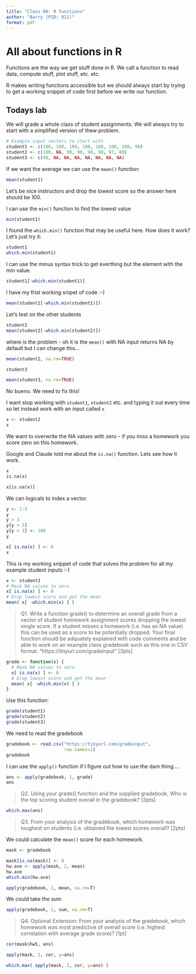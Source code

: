 ```yaml
---
title: "Class 06: R functions"
author: "Barry (PID: 911)"
format: pdf
---
```


# All about functions in R

Functions are the way we get stuff done in R. We call a function to read data, compute stuff, plot stuff, etc. etc.

R makes writing functions accessible but we should always start by trying to get a working snippet of code first before we write our function.

## Todays lab

We will grade a whole class of student assignments. We will always try to start with a simplified version of thew problem.

```r
# Example input vectors to start with
student1 <- c(100, 100, 100, 100, 100, 100, 100, 90)
student2 <- c(100, NA, 90, 90, 90, 90, 97, 80)
student3 <- c(90, NA, NA, NA, NA, NA, NA, NA)
```


If we want the average we can use the `mean()` function:

```r
mean(student1)
```
Let's be nice instructors and drop the lowest score so the answer here should be 100.


I can use the `min()` function to find the lowest value

```r
min(student1)
```
I found the `which.min()` function that may be useful here. How does it work? Let's just try it:

```r
student1
which.min(student1)
```

I can use the minus syntax trick to get everthing but the element with the min value.

```r
student1[-which.min(student1)]
```

I have my frist working snipet of code :-)
```r
mean(student1[-which.min(student1)])
```

Let's test on the other students

```r
student2
mean(student2[-which.min(student2)])

```

where is the problem - oh it is the `mean()` with NA input returns NA by default but I can change this...

```r
mean(student2, na.rm=TRUE)
```

```r
student3
```

```r
mean(student3, na.rm=TRUE)
```

No bueno. We need to fix this!

I want stop working with `student1`, `student2` etc. and typing it out every time so let instead work with an input called `x`

```r
x <- student2
x
```

We want to overwrite the NA values with zero - if you miss a homework you score zero on this homework.

Google and Claude told me about the `is.na()` function. Lets see how it work.

```r
x
is.na(x)
```

```r
x[is.na(x)]
```


We can logicals to index a vector.

```r
y <- 1:5
y
y > 3
y[y > 3]
y[y > 3] <- 100
y
```

```r
x[ is.na(x) ] <- 0
x
```

This is my working snippet of code that solves the problem for all my example student inputs :-)

```r
x <- student3
# Mask NA values to zero
x[ is.na(x) ] <- 0
# Drop lowest score and get the mean
mean( x[ -which.min(x) ] )

```

> Q1. Write a function grade() to determine an overall grade from a vector of student homework assignment scores dropping the lowest single score. If a student misses a homework (i.e. has an NA value) this can be used as a score to be potentially dropped. Your final function should be adquately explained with code comments and be able to work on an example class gradebook such as this one in CSV format: “https://tinyurl.com/gradeinput” [3pts]


```r
grade <- function(x) {
  # Mask NA values to zero
  x[ is.na(x) ] <- 0
  # Drop lowest score and get the mean
  mean( x[ -which.min(x) ] )
}

```

Use this function:
```r
grade(student1)
grade(student2)
grade(student3)
```

We need to read the gradebook

```r
gradebook <- read.csv("https://tinyurl.com/gradeinput",
                      row.names=1)
gradebook
```

I can use the `apply()` function if I figure out how to use the dam thing....

```r
ans <- apply(gradebook, 1, grade)
ans
```

> Q2. Using your grade() function and the supplied gradebook, Who is the top scoring student overall in the gradebook? [3pts]

```r
which.max(ans)
```

> Q3. From your analysis of the gradebook, which homework was toughest on students (i.e. obtained the lowest scores overall? [2pts]

We could calculate the `mean()` score for each homework.

```r
mask <- gradebook

mask[is.na(mask)] <- 0
hw.ave <- apply(mask, 2, mean) 
hw.ave
which.min(hw.ave)
```

```r
apply(gradebook, 2, mean, na.rm=T) 
```

We could take the sum
```r
apply(gradebook, 2, sum, na.rm=T)
```

> Q4. Optional Extension: From your analysis of the gradebook, which homework was most predictive of overall score (i.e. highest correlation with average grade score)? [1pt]

```r
cor(mask$hw5, ans)
```

```r
apply(mask, 2, cor, y=ans)
```

```r
which.max( apply(mask, 2, cor, y=ans) )
```

